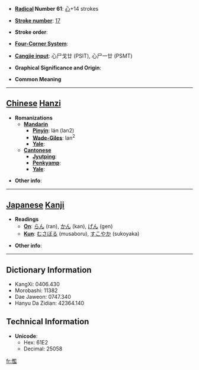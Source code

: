 * '''[[Wiktionary:Chinese radical index| Radical]] Number 61''': [[Wiktionary:Chinese radical index 心|心]]+14 strokes

* '''[[Wiktionary:Chinese total strokes index|Stroke number]]''': [[Wiktionary:Chinese total strokes index 17|17]]

* '''Stroke order''': 

* '''[[Wiktionary:Chinese four corner index|Four-Corner System]]''': 

* '''[[Wiktionary:Chinese Cangjie index|Cangjie input]]''': 心尸戈廿 (PSIT), 心尸一廿 (PSMT)

* '''Graphical Significance and Origin''': 

* '''Common Meaning'''

----

== [[Chinese]] [[Hanzi]] ==

* '''Romanizations'''
** '''[[Mandarin]]'''
*** '''[[Pinyin]]''': lán (lan2)
*** '''[[Wade-Giles]]''': lan<sup>2</sup>
*** '''[[Yale]]''': 
** '''[[Cantonese]]'''
*** '''[[Jyutping]]''':
*** '''[[Penkyamp]]''': 
*** '''[[Yale]]''': 

* '''Other info''': 

----

== [[Japanese]] [[Kanji]] ==

* '''Readings'''
** '''[[On]]''': [[らん]] (ran), [[かん]] (kan), [[げん]] (gen)
** '''[[Kun]]''': [[むさぼる]] (musaboru), [[すこやか]] (sukoyaka)

* '''Other info''':  

----

== Dictionary Information ==

* KangXi: 0406.430
* Morobashi: 11382
* Dae Jaweon: 0747.340
* Hanyu Da Zidian: 42364.140

== Technical Information ==

* '''Unicode''':
** Hex: 61E2
** Decimal: 25058

[[fr:懢]]